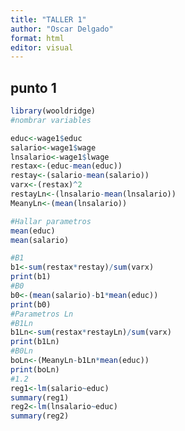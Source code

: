 ---
title: "TALLER 1"
author: "Oscar Delgado"
format: html
editor: visual
---

## punto 1
```{r}
library(wooldridge)
#nombrar variables

educ<-wage1$educ
salario<-wage1$wage
lnsalario<-wage1$lwage
restax<-(educ-mean(educ))
restay<-(salario-mean(salario))
varx<-(restax)^2
restayLn<-(lnsalario-mean(lnsalario))
MeanyLn<-(mean(lnsalario))

#Hallar parametros
mean(educ)
mean(salario)

#B1
b1<-sum(restax*restay)/sum(varx)
print(b1)
#B0
b0<-(mean(salario)-b1*mean(educ))
print(b0)
#Parametros Ln
#B1Ln
b1Ln<-sum(restax*restayLn)/sum(varx)
print(b1Ln)
#B0Ln
boLn<-(MeanyLn-b1Ln*mean(educ))
print(boLn)
#1.2
reg1<-lm(salario~educ)
summary(reg1)
reg2<-lm(lnsalario~educ)
summary(reg2)
```

